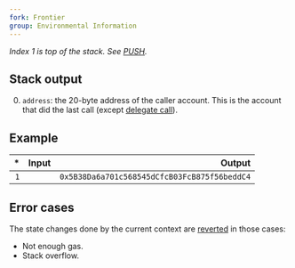 ```yaml
---
fork: Frontier
group: Environmental Information
---
```


*Index 1 is top of the stack. See [PUSH](/#60).*

## Stack output

0. `address`: the 20-byte address of the caller account. This is the account that did the last call (except [delegate call](/#F4)).

## Example

| * | Input | Output |
|--:|------:|-------:|
| `1` | | `0x5B38Da6a701c568545dCfcB03FcB875f56beddC4` |

## Error cases

The state changes done by the current context are [reverted](#FD) in those cases:
- Not enough gas.
- Stack overflow.
